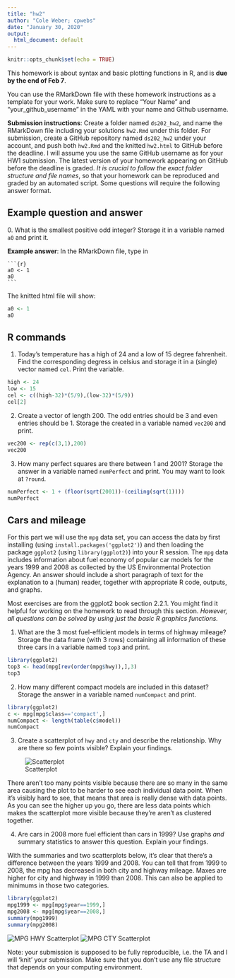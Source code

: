 ```yaml
---
title: "hw2"
author: "Cole Weber; cpwebs"
date: "January 30, 2020"
output:
  html_document: default
---
```



```r
knitr::opts_chunk$set(echo = TRUE)
```

This homework is about syntax and basic plotting functions in R, and is **due by the end of Feb 7**. 

You can use the RMarkDown file with these homework instructions as a template for your work. 
Make sure to replace "Your Name" and "your_github_username" in the YAML with your name and Github username.

**Submission instructions**: Create a folder named `ds202_hw2`, and name the RMarkDown file including your solutions `hw2.Rmd` under this folder. For submission, create a GitHub repository named `ds202_hw2` under your account, and push both `hw2.Rmd` and the knitted `hw2.html` to GitHub before the deadline. I will assume you use the same GitHub username as for your HW1 submission. The latest version of your homework appearing on GitHub before the deadline is graded. *It is crucial to follow the exact folder structure and file names*, so that your homework can be reproduced and graded by an automated script. Some questions will require the following answer format.

## Example question and answer
0\. What is the smallest positive odd integer? Storage it in a variable named `a0` and print it.

**Example answer**:
In the RMarkDown file, type in
<pre><code>```{r}
a0 <- 1
a0
```</code></pre>
The knitted html file will show:
```r
a0 <- 1
a0
```

## R commands
1. Today's temperature has a high of 24 and a low of 15 degree fahrenheit.  Find the corresponding degress in celsius and storage it in a (single) vector named `cel`. Print the variable.

```r
high <- 24
low <- 15
cel <- c((high-32)*(5/9),(low-32)*(5/9))
cel[2]
```

2. Create a vector of length 200. The odd entries should be 3 and even entries should be 1. Storage the created in a variable named `vec200` and print.

```r
vec200 <- rep(c(3,1),200)
vec200
```

3. How many perfect squares are there between 1 and 2001? Storage the answer in a  variable named `numPerfect` and print. You may want to look at `?round`.

```r
numPerfect <- 1 + (floor(sqrt(2001))-(ceiling(sqrt(1))))
numPerfect
```

## Cars and mileage
For this part we will use the `mpg` data set, you can access the data by first installing (using `install.packages('ggplot2')`) and then loading the package `ggplot2` (using `library(ggplot2)`) into your R session. The `mpg` data includes information about fuel economy of popular car models
for the years 1999 and 2008 as collected by the US Environmental Protection Agency. An answer should include a short paragraph of text for the explanation to a (human) reader, together with appropriate R code, outputs, and graphs.

Most exercises are from the ggplot2 book section 2.2.1. You might find it helpful for working on the homework to read through this section. *However, all questions can be solved by using just the basic R graphics functions.*

1. What are the 3 most fuel-efficient models in terms of highway mileage? Storage the data frame (with 3 rows) containing all information of these three cars in a variable named `top3` and print.

```r
library(ggplot2)
top3 <- head(mpg[rev(order(mpg$hwy)),],3)
top3
```

2. How many different compact models are included in this dataset? Storage the answer in  a variable named `numCompact` and print.

```r
library(ggplot2)
c <- mpg[mpg$class=='compact',]
numCompact <- length(table(c$model))
numCompact
```

3. Create a scatterplot of `hwy` and `cty` and describe the relationship. Why are there so few points visible? Explain your findings.

![Scatterplot](../ds202_hw2/scatter.png)

There aren't too many points visible because there are so many in the same area causing the plot to be harder to see each individual data point. When it's visibly hard to see, that means that area is really dense with data points. As you can see the higher up you go, there are less data points which makes the scatterplot more visible because they're aren't as clustered together.

4. Are cars in 2008 more fuel efficient than cars in 1999? Use graphs *and* summary statistics to answer this question. Explain your findings.

With the summaries and two scatterplots below, it's clear that there's a difference between the years 1999 and 2008. You can tell that from 1999 to 2008, the mpg has decreased in both city and highway mileage. Maxes are higher for city and highway in 1999 than 2008. This can also be applied to minimums in those two categories.

```r
library(ggplot2)
mpg1999 <- mpg[mpg$year==1999,]
mpg2008 <- mpg[mpg$year==2008,]
summary(mpg1999)
summary(mpg2008)
```


![MPG HWY Scatterplot](../ds202_hw2/hwyPlot.png)
![MPG CTY Scatterplot](../ds202_hw2/cityPlot.png)

Note: your submission is supposed to be fully reproducible, i.e. the TA and I will 'knit' your submission. Make sure that you don't use any file structure that depends on your computing environment.